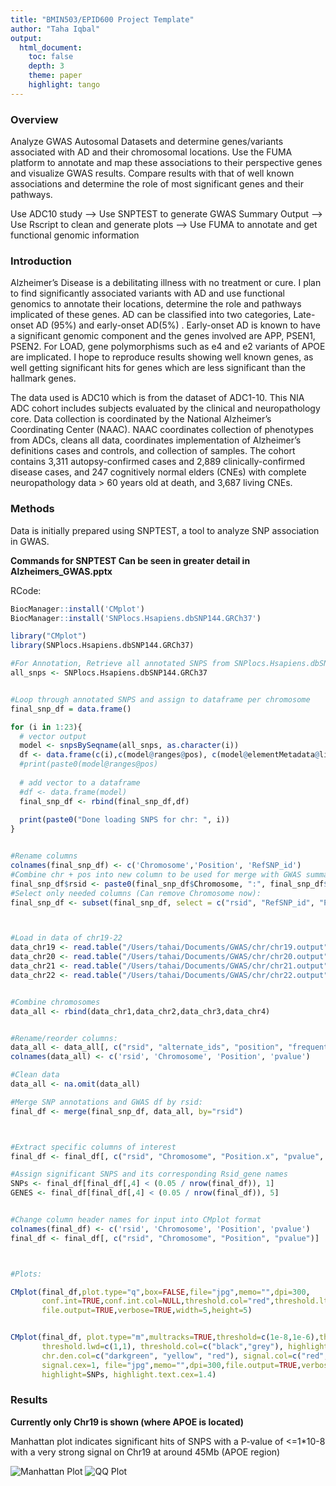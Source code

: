 ```yaml
---
title: "BMIN503/EPID600 Project Template"
author: "Taha Iqbal"
output: 
  html_document:
    toc: false 
    depth: 3 
    theme: paper 
    highlight: tango
---
```




### Overview
Analyze GWAS Autosomal Datasets and determine genes/variants associated with AD and their chromosomal locations. Use the FUMA platform to annotate and map these associations to their perspective genes and visualize GWAS results. Compare results with that of well known associations and determine the role of most significant genes and their pathways.

Use ADC10 study --> Use SNPTEST to generate GWAS Summary Output --> Use Rscript to clean and generate plots --> Use FUMA to annotate and get functional genomic information



### Introduction 
Alzheimer’s Disease is a debilitating illness with no treatment or cure. I plan to find significantly associated variants with AD and use functional genomics to annotate their locations, determine the role and pathways implicated of these genes. AD can be classified into two categories, Late-onset AD (95%) and early-onset AD(5%) . Early-onset AD is known to have a significant genomic component and the genes involved are APP, PSEN1, PSEN2. For LOAD, gene polymorphisms such as e4 and e2 variants of APOE are implicated. I hope to reproduce results showing well known genes, as well getting significant hits for genes which are less significant than the hallmark genes.

The data used is ADC10 which is from the dataset of ADC1-10. This NIA ADC cohort includes subjects evaluated by the clinical and neuropathology core. Data collection is coordinated by the National Alzheimer's Coordinating Center (NAAC). NAAC coordinates collection of phenotypes from ADCs, cleans all data, coordinates implementation of Alzheimer's definitions cases and controls, and collection of samples. The cohort contains 3,311 autopsy-confirmed cases and 2,889 clinically-confirmed disease cases, and 247 cognitively normal elders (CNEs) with complete neuropathology data > 60 years old at death, and 3,687 living CNEs.


### Methods
Data is initially prepared using SNPTEST, a tool to analyze SNP association in GWAS.

**Commands for SNPTEST Can be seen in greater detail in Alzheimers_GWAS.pptx**


RCode:

```r
BiocManager::install('CMplot')
BiocManager::install('SNPlocs.Hsapiens.dbSNP144.GRCh37')

library("CMplot")
library(SNPlocs.Hsapiens.dbSNP144.GRCh37)

#For Annotation, Retrieve all annotated SNPS from SNPlocs.Hsapiens.dbSNP144.GRCh37 package:
all_snps <- SNPlocs.Hsapiens.dbSNP144.GRCh37


#Loop through annotated SNPS and assign to dataframe per chromosome
final_snp_df = data.frame()

for (i in 1:23){
  # vector output
  model <- snpsBySeqname(all_snps, as.character(i))
  df <- data.frame(c(i),c(model@ranges@pos), c(model@elementMetadata@listData[["RefSNP_id"]]))
  #print(paste0(model@ranges@pos)
  
  # add vector to a dataframe
  #df <- data.frame(model)
  final_snp_df <- rbind(final_snp_df,df)
  
  print(paste0("Done loading SNPS for chr: ", i))
}


#Rename columns
colnames(final_snp_df) <- c('Chromosome','Position', 'RefSNP_id')
#Combine chr + pos into new column to be used for merge with GWAS summary statistics data later:
final_snp_df$rsid <- paste0(final_snp_df$Chromosome, ":", final_snp_df$Position)
#Select only needed columns (Can remove Chromosome now):
final_snp_df <- subset(final_snp_df, select = c("rsid", "RefSNP_id", "Position"))



#Load in data of chr19-22
data_chr19 <- read.table("/Users/tahai/Documents/GWAS/chr/chr19.output", header = TRUE)
data_chr20 <- read.table("/Users/tahai/Documents/GWAS/chr/chr20.output", header = TRUE)
data_chr21 <- read.table("/Users/tahai/Documents/GWAS/chr/chr21.output", header = TRUE)
data_chr22 <- read.table("/Users/tahai/Documents/GWAS/chr/chr22.output", header = TRUE)


#Combine chromosomes
data_all <- rbind(data_chr1,data_chr2,data_chr3,data_chr4)


#Rename/reorder columns:
data_all <- data_all[, c("rsid", "alternate_ids", "position", "frequentist_add_pvalue")]
colnames(data_all) <- c('rsid', 'Chromosome', 'Position', 'pvalue')

#Clean data
data_all <- na.omit(data_all) 

#Merge SNP annotations and GWAS df by rsid:
final_df <- merge(final_snp_df, data_all, by="rsid")



#Extract specific columns of interest
final_df <- final_df[, c("rsid", "Chromosome", "Position.x", "pvalue", "RefSNP_id")]

#Assign significant SNPS and its corresponding Rsid_gene names
SNPs <- final_df[final_df[,4] < (0.05 / nrow(final_df)), 1]
GENES <- final_df[final_df[,4] < (0.05 / nrow(final_df)), 5]


#Change column header names for input into CMplot format
colnames(final_df) <- c('rsid', 'Chromosome', 'Position', 'pvalue')
final_df <- final_df[, c("rsid", "Chromosome", "Position", "pvalue")]



#Plots:

CMplot(final_df,plot.type="q",box=FALSE,file="jpg",memo="",dpi=300,
       conf.int=TRUE,conf.int.col=NULL,threshold.col="red",threshold.lty=2,
       file.output=TRUE,verbose=TRUE,width=5,height=5)


CMplot(final_df, plot.type="m",multracks=TRUE,threshold=c(1e-8,1e-6),threshold.lty=c(1,2), 
       threshold.lwd=c(1,1), threshold.col=c("black","grey"), highlight.text=GENES, amplify=TRUE,bin.size=1e6,
       chr.den.col=c("darkgreen", "yellow", "red"), signal.col=c("red","green","blue"),
       signal.cex=1, file="jpg",memo="",dpi=300,file.output=TRUE,verbose=TRUE,
       highlight=SNPs, highlight.text.cex=1.4)

```



### Results
**Currently only Chr19 is shown (where APOE is located)**

Manhattan plot indicates significant hits of SNPS with a P-value of <=1*10-8 with a very strong signal on Chr19 at around 45Mb (APOE region)

![Manhattan Plot](https://github.com/Tahai93/BMIN503_Final_Project/blob/master/output_files/Multraits-Manhattan.pvalue.jpg)
![QQ Plot](https://github.com/Tahai93/BMIN503_Final_Project/blob/master/output_files/QQplot.pvalue.jpg)
